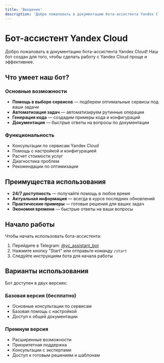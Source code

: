 ```yaml
---
title: 'Введение'
description: 'Добро пожаловать в документацию бота-ассистента Yandex Cloud'
---
```


# Бот-ассистент Yandex Cloud

Добро пожаловать в документацию бота-ассистента Yandex Cloud! Наш бот создан для того, чтобы сделать работу с Yandex Cloud проще и эффективнее.

## Что умеет наш бот?

### Основные возможности

- **Помощь в выборе сервисов** — подберем оптимальные сервисы под ваши задачи
- **Автоматизация задач** — автоматизируем рутинные операции
- **Генерация кода** — создадим примеры кода и конфигураций
- **Документация** — быстрые ответы на вопросы по документации

### Функциональность

- Консультации по сервисам Yandex Cloud
- Помощь с настройкой и конфигурацией
- Расчет стоимости услуг
- Диагностика проблем
- Рекомендации по оптимизации

## Преимущества использования

- **24/7 доступность** — получайте помощь в любое время
- **Актуальная информация** — всегда в курсе последних обновлений
- **Практические примеры** — готовые решения для ваших задач
- **Экономия времени** — быстрые ответы на ваши вопросы

## Начало работы

Чтобы начать использовать бота-ассистента:

1. Перейдите в Telegram: [@yc_assistant_bot](https://t.me/yc_assistant_bot)
2. Нажмите кнопку "Start" или отправьте команду `/start`
3. Следуйте инструкциям бота для начала работы

## Варианты использования

Бот доступен в двух версиях:

### Базовая версия (бесплатно)
- Основные консультации по сервисам
- Базовая помощь с настройкой
- Доступ к общей документации

### Премиум версия
- Расширенные возможности
- Приоритетная поддержка
- Консультации с экспертами
- Доступ к готовым решениям и шаблонам
